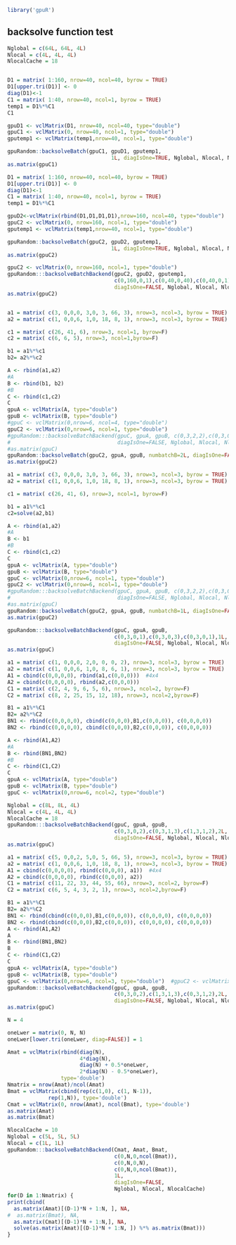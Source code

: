 <!--
%\VignetteEngine{knitr::knitr}
%\VignetteIndexEntry{backsolveBatch}
-->


```r
library('gpuR')
```


## backsolve function test
```r
Nglobal = c(64L, 64L, 4L)
Nlocal = c(4L, 4L, 4L)
NlocalCache = 18


D1 = matrix( 1:160, nrow=40, ncol=40, byrow = TRUE) 
D1[upper.tri(D1)] <- 0
diag(D1)<-1
C1 = matrix( 1:40, nrow=40, ncol=1, byrow = TRUE) 
temp1 = D1%*%C1
C1

gpuD1 <- vclMatrix(D1, nrow=40, ncol=40, type="double")
gpuC1 <- vclMatrix(0, nrow=40, ncol=1, type="double")
gputemp1 <- vclMatrix(temp1,nrow=40, ncol=1, type="double")

gpuRandom::backsolveBatch(gpuC1, gpuD1, gputemp1, 
                                 1L, diagIsOne=TRUE, Nglobal, Nlocal, NlocalCache)
as.matrix(gpuC1)

```


```r

D1 = matrix( 1:160, nrow=40, ncol=40, byrow = TRUE) 
D1[upper.tri(D1)] <- 0
diag(D1)<-1
C1 = matrix( 1:40, nrow=40, ncol=1, byrow = TRUE) 
temp1 = D1%*%C1

gpuD2<-vclMatrix(rbind(D1,D1,D1,D1),nrow=160, ncol=40, type="double")
gpuC2 <- vclMatrix(0, nrow=160, ncol=1, type="double")
gputemp1 <- vclMatrix(temp1,nrow=40, ncol=1, type="double")

gpuRandom::backsolveBatch(gpuC2, gpuD2, gputemp1, 
                                 1L, diagIsOne=TRUE, Nglobal, Nlocal, NlocalCache)
as.matrix(gpuC2)

gpuC2 <- vclMatrix(0, nrow=160, ncol=1, type="double")
gpuRandom:::backsolveBatchBackend(gpuC2, gpuD2, gputemp1, 
                                  c(0,160,0,1),c(0,40,0,40),c(0,40,0,1),1L,
                                  diagIsOne=FALSE, Nglobal, Nlocal, NlocalCache)
as.matrix(gpuC2)



```


```r
a1 = matrix( c(3, 0,0,0, 3,0, 3, 66, 3), nrow=3, ncol=3, byrow = TRUE) 
a2 = matrix( c(1, 0,0,6, 1,0, 18, 8, 1), nrow=3, ncol=3, byrow = TRUE) 

c1 = matrix( c(26, 41, 6), nrow=3, ncol=1, byrow=F) 
c2 = matrix( c(6, 6, 5), nrow=3, ncol=1,byrow=F)  

b1 = a1%*%c1
b2= a2%*%c2

A <- rbind(a1,a2)
#A
B <- rbind(b1, b2)
#B
C <- rbind(c1,c2)
C
gpuA <- vclMatrix(A, type="double")
gpuB <- vclMatrix(B, type="double")
#gpuC <- vclMatrix(0,nrow=6, ncol=4, type="double")  
gpuC2 <- vclMatrix(0,nrow=6, ncol=1, type="double")
#gpuRandom:::backsolveBatchBackend(gpuC, gpuA, gpuB, c(0,3,2,2),c(0,3,0,3),c(0,3,0,2),2L,
#                                  diagIsOne=FALSE, Nglobal, Nlocal, NlocalCache)
#as.matrix(gpuC)
gpuRandom::backsolveBatch(gpuC2, gpuA, gpuB, numbatchB=2L, diagIsOne=FALSE, Nglobal=c(8L,8L,4L), Nlocal=Nlocal, NlocalCache=NlocalCache)
as.matrix(gpuC2)
```

```r
a1 = matrix( c(3, 0,0,0, 3,0, 3, 66, 3), nrow=3, ncol=3, byrow = TRUE) 
a2 = matrix( c(1, 0,0,6, 1,0, 18, 8, 1), nrow=3, ncol=3, byrow = TRUE) 

c1 = matrix( c(26, 41, 6), nrow=3, ncol=1, byrow=F) 

b1 = a1%*%c1
c2=solve(a2,b1)

A <- rbind(a1,a2)
#A
B <- b1
#B
C <- rbind(c1,c2)
C
gpuA <- vclMatrix(A, type="double")
gpuB <- vclMatrix(B, type="double")
gpuC <- vclMatrix(0,nrow=6, ncol=1, type="double")  
gpuC2 <- vclMatrix(0,nrow=6, ncol=1, type="double")
#gpuRandom:::backsolveBatchBackend(gpuC, gpuA, gpuB, c(0,3,2,2),c(0,3,0,3),c(0,3,0,2),2L,
#                                  diagIsOne=FALSE, Nglobal, Nlocal, NlocalCache)
#as.matrix(gpuC)
gpuRandom::backsolveBatch(gpuC2, gpuA, gpuB, numbatchB=1L, diagIsOne=FALSE, Nglobal=c(8L,8L,4L), Nlocal=Nlocal, NlocalCache=NlocalCache)
as.matrix(gpuC2)

gpuRandom:::backsolveBatchBackend(gpuC, gpuA, gpuB, 
                                  c(0,3,0,1),c(0,3,0,3),c(0,3,0,1),1L,
                                  diagIsOne=FALSE, Nglobal, Nlocal, NlocalCache)
as.matrix(gpuC)

```




















```r

a1 = matrix( c(1, 0,0,0, 2,0, 0, 0, 2), nrow=3, ncol=3, byrow = TRUE) 
a2 = matrix( c(1, 0,0,6, 1,0, 8, 6, 1), nrow=3, ncol=3, byrow = TRUE) 
A1 = cbind(c(0,0,0,0), rbind(a1,c(0,0,0)))  #4x4
A2 = cbind(c(0,0,0,0), rbind(a2,c(0,0,0)))
C1 = matrix( c(2, 4, 9, 6, 5, 6), nrow=3, ncol=2, byrow=F) 
C2 = matrix( c(8, 2, 25, 15, 12, 18), nrow=3, ncol=2,byrow=F)  

B1 = a1%*%C1
B2= a2%*%C2
BN1 <- rbind(c(0,0,0,0), cbind(c(0,0,0),B1,c(0,0,0)), c(0,0,0,0))
BN2 <- rbind(c(0,0,0,0), cbind(c(0,0,0),B2,c(0,0,0)), c(0,0,0,0))

A <- rbind(A1,A2)
#A
B <- rbind(BN1,BN2)
#B
C <- rbind(C1,C2)
C
gpuA <- vclMatrix(A, type="double")
gpuB <- vclMatrix(B, type="double")
gpuC <- vclMatrix(0,nrow=6, ncol=2, type="double")

Nglobal = c(8L, 8L, 4L)
Nlocal = c(4L, 4L, 4L)
NlocalCache = 18
gpuRandom:::backsolveBatchBackend(gpuC, gpuA, gpuB, 
                                  c(0,3,0,2),c(0,3,1,3),c(1,3,1,2),2L,
                                  diagIsOne=FALSE, Nglobal, Nlocal, NlocalCache)
as.matrix(gpuC)
```







```r
a1 = matrix( c(5, 0,0,2, 5,0, 5, 66, 5), nrow=3, ncol=3, byrow = TRUE) 
a2 = matrix( c(1, 0,0,6, 1,0, 18, 8, 1), nrow=3, ncol=3, byrow = TRUE) 
A1 = cbind(c(0,0,0,0), rbind(c(0,0,0), a1))  #4x4
A2 = cbind(c(0,0,0,0), rbind(c(0,0,0), a2))
C1 = matrix( c(11, 22, 33, 44, 55, 66), nrow=3, ncol=2, byrow=F) 
C2 = matrix( c(6, 5, 4, 3, 2, 1), nrow=3, ncol=2,byrow=F)  

B1 = a1%*%C1
B2= a2%*%C2
BN1 <- rbind(cbind(c(0,0,0),B1,c(0,0,0)), c(0,0,0,0), c(0,0,0,0))
BN2 <- rbind(cbind(c(0,0,0),B2,c(0,0,0)), c(0,0,0,0), c(0,0,0,0))
A <- rbind(A1,A2)
A
B <- rbind(BN1,BN2)
B
C <- rbind(C1,C2)
C
gpuA <- vclMatrix(A, type="double")
gpuB <- vclMatrix(B, type="double")
gpuC <- vclMatrix(0,nrow=6, ncol=3, type="double")  #gpuC2 <- vclMatrix(0,nrow=6, ncol=2, type="double")
gpuRandom:::backsolveBatchBackend(gpuC, gpuA, gpuB, 
                                  c(0,3,0,2),c(1,3,1,3),c(0,3,1,2),2L,
                                  diagIsOne=FALSE, Nglobal, Nlocal, NlocalCache)
as.matrix(gpuC)

```





```r
N = 4

oneLwer = matrix(0, N, N)
oneLwer[lower.tri(oneLwer, diag=FALSE)] = 1

Amat = vclMatrix(rbind(diag(N), 
                       4*diag(N), 
                       diag(N) + 0.5*oneLwer,
                       2*diag(N) - 0.5*oneLwer),
                 type='double')
Nmatrix = nrow(Amat)/ncol(Amat)
Bmat = vclMatrix(cbind(rep(c(1,0), c(1, N-1)),
             rep(1,N)), type='double')
Cmat = vclMatrix(0, nrow(Amat), ncol(Bmat), type='double')
as.matrix(Amat)
as.matrix(Bmat)

NlocalCache = 10
Nglobal = c(5L, 5L, 5L)
Nlocal = c(1L, 1L) 
gpuRandom:::backsolveBatchBackend(Cmat, Amat, Bmat, 
                                  c(0,N,0,ncol(Bmat)),
                                  c(0,N,0,N),
                                  c(0,N,0,ncol(Bmat)),
                                  1L,
                                  diagIsOne=FALSE, 
                                  Nglobal, Nlocal, NlocalCache)
for(D in 1:Nmatrix) {
print(cbind(
  as.matrix(Amat)[(D-1)*N + 1:N, ], NA,
#  as.matrix(Bmat), NA,
  as.matrix(Cmat)[(D-1)*N + 1:N,], NA,
  solve(as.matrix(Amat)[(D-1)*N + 1:N, ]) %*% as.matrix(Bmat)))
}
```
